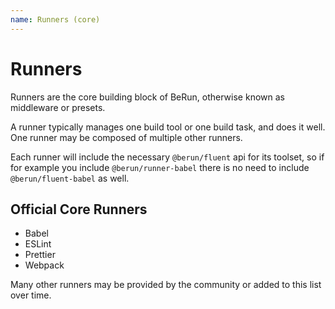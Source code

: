 ```yaml
---
name: Runners (core)
---
```


# Runners

Runners are the core building block of BeRun, otherwise known as middleware or presets.

A runner typically manages one build tool or one build task, and does it well.  One runner 
may be composed of multiple other runners.   

Each runner will include the necessary `@berun/fluent` api for its toolset, so if for example you
include `@berun/runner-babel` there is no need to include `@berun/fluent-babel` as well.

## Official Core Runners 

* Babel
* ESLint
* Prettier
* Webpack

Many other runners may be provided by the community or added to this list over time.
